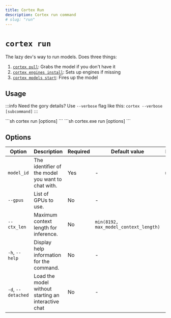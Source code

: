 ```yaml
---
title: Cortex Run
description: Cortex run command
# slug: "run"
---
```



# `cortex run`

The lazy dev's way to run models. Does three things:
1. [`cortex pull`](/docs/cli/models/): Grabs the model if you don't have it
2. [`cortex engines install`](/docs/cli/engines/): Sets up engines if missing
3. [`cortex models start`](/docs/cli/models/): Fires up the model

## Usage
:::info
Need the gory details? Use `--verbose` flag like this: `cortex --verbose [subcommand]`
:::

<Tabs>
  <TabItem value="MacOs/Linux" label="MacOs/Linux">
  ```sh
  cortex run [options] <model_id>
  ```
  </TabItem>
  <TabItem value="Windows" label="Windows">
  ```sh
  cortex.exe run [options] <model_id>
  ```
  </TabItem>
</Tabs>

## Options

| Option                      | Description                                                                 | Required | Default value                                | Example                |
|-----------------------------|-----------------------------------------------------------------------------|----------|----------------------------------------------|------------------------|
| `model_id`                  | The identifier of the model you want to chat with.                          | Yes      | - | `mistral`       |
| `--gpus`                    | List of GPUs to use.                                                        | No       | -                                            | `[0,1]`           |
| `--ctx_len`                 | Maximum context length for inference.                                       | No       | `min(8192, max_model_context_length)`        | `1024`                 |
| `-h`, `--help`              | Display help information for the command.                                   | No       | -                                            | `-h`               |
| `-d`, `--detached`          | Load the model without starting an interactive chat                         | No       | -                                            | `-d`               |
